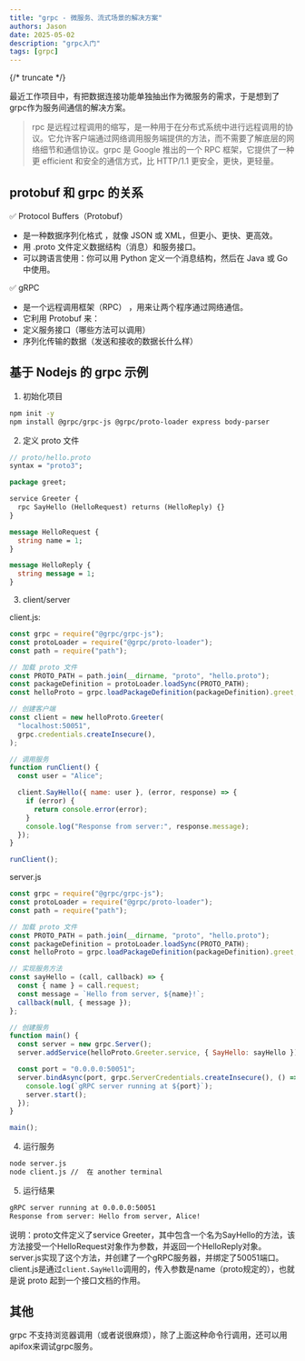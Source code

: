 ```yaml
---
title: "grpc - 微服务、流式场景的解决方案"
authors: Jason
date: 2025-05-02
description: "grpc入门"
tags: [grpc]
---
```



{/* truncate */}

最近工作项目中，有把数据连接功能单独抽出作为微服务的需求，于是想到了grpc作为服务间通信的解决方案。

> rpc 是远程过程调用的缩写，是一种用于在分布式系统中进行远程调用的协议。它允许客户端通过网络调用服务端提供的方法，而不需要了解底层的网络细节和通信协议。grpc 是 Google 推出的一个 RPC 框架，它提供了一种更 efficient 和安全的通信方式，比 HTTP/1.1 更安全，更快，更轻量。

## protobuf 和 grpc 的关系

✅ Protocol Buffers（Protobuf）

- 是一种数据序列化格式 ，就像 JSON 或 XML，但更小、更快、更高效。
- 用 .proto 文件定义数据结构（消息）和服务接口。
- 可以跨语言使用：你可以用 Python 定义一个消息结构，然后在 Java 或 Go 中使用。

✅ gRPC

- 是一个远程调用框架（RPC） ，用来让两个程序通过网络通信。
- 它利用 Protobuf 来：
- 定义服务接口（哪些方法可以调用）
- 序列化传输的数据（发送和接收的数据长什么样）

## 基于 Nodejs 的 grpc 示例

1. 初始化项目

```bash
npm init -y
npm install @grpc/grpc-js @grpc/proto-loader express body-parser
```

2. 定义 proto 文件

```proto
// proto/hello.proto
syntax = "proto3";

package greet;

service Greeter {
  rpc SayHello (HelloRequest) returns (HelloReply) {}
}

message HelloRequest {
  string name = 1;
}

message HelloReply {
  string message = 1;
}
```

3. client/server

client.js:

```js
const grpc = require("@grpc/grpc-js");
const protoLoader = require("@grpc/proto-loader");
const path = require("path");

// 加载 proto 文件
const PROTO_PATH = path.join(__dirname, "proto", "hello.proto");
const packageDefinition = protoLoader.loadSync(PROTO_PATH);
const helloProto = grpc.loadPackageDefinition(packageDefinition).greet;

// 创建客户端
const client = new helloProto.Greeter(
  "localhost:50051",
  grpc.credentials.createInsecure(),
);

// 调用服务
function runClient() {
  const user = "Alice";

  client.SayHello({ name: user }, (error, response) => {
    if (error) {
      return console.error(error);
    }
    console.log("Response from server:", response.message);
  });
}

runClient();
```

server.js

```js
const grpc = require("@grpc/grpc-js");
const protoLoader = require("@grpc/proto-loader");
const path = require("path");

// 加载 proto 文件
const PROTO_PATH = path.join(__dirname, "proto", "hello.proto");
const packageDefinition = protoLoader.loadSync(PROTO_PATH);
const helloProto = grpc.loadPackageDefinition(packageDefinition).greet;

// 实现服务方法
const sayHello = (call, callback) => {
  const { name } = call.request;
  const message = `Hello from server, ${name}!`;
  callback(null, { message });
};

// 创建服务
function main() {
  const server = new grpc.Server();
  server.addService(helloProto.Greeter.service, { SayHello: sayHello });

  const port = "0.0.0.0:50051";
  server.bindAsync(port, grpc.ServerCredentials.createInsecure(), () => {
    console.log(`gRPC server running at ${port}`);
    server.start();
  });
}

main();
```

4. 运行服务

```bash
node server.js
node client.js //  在 another terminal
```

5. 运行结果

```bash
gRPC server running at 0.0.0.0:50051
Response from server: Hello from server, Alice!
```

说明：proto文件定义了service Greeter，其中包含一个名为SayHello的方法，该方法接受一个HelloRequest对象作为参数，并返回一个HelloReply对象。server.js实现了这个方法，并创建了一个gRPC服务器，并绑定了50051端口。client.js是通过`client.SayHello`调用的，传入参数是name（proto规定的），也就是说 proto 起到一个接口文档的作用。

## 其他

grpc 不支持浏览器调用（或者说很麻烦），除了上面这种命令行调用，还可以用apifox来调试grpc服务。
